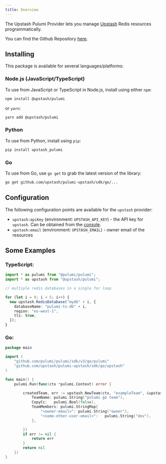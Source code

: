 ```yaml
---
title: Overview
---
```


The Upstash Pulumi Provider lets you manage [Upstash](https://upstash.com) Redis resources programmatically.

You can find the Github Repository [here](https://github.com/upstash/pulumi-upstash).

## Installing

This package is available for several languages/platforms:

### Node.js (JavaScript/TypeScript)

To use from JavaScript or TypeScript in Node.js, install using either `npm`:

```bash
npm install @upstash/pulumi
```

or `yarn`:

```bash
yarn add @upstash/pulumi
```

### Python

To use from Python, install using `pip`:

```bash
pip install upstash_pulumi
```

### Go

To use from Go, use `go get` to grab the latest version of the library:

```bash
go get github.com/upstash/pulumi-upstash/sdk/go/...
```

## Configuration

The following configuration points are available for the `upstash` provider:

- `upstash:apiKey` (environment: `UPSTASH_API_KEY`) - the API key for `upstash`. Can be obtained from the [console](https://console.upstash.com).
- `upstash:email` (environment: `UPSTASH_EMAIL`) - owner email of the resources

## Some Examples

### TypeScript:

```typescript
import * as pulumi from "@pulumi/pulumi";
import * as upstash from "@upstash/pulumi";

// multiple redis databases in a single for loop

for (let i = 0; i < 5; i++) {
  new upstash.RedisDatabase("mydb" + i, {
    databaseName: "pulumi-ts-db" + i,
    region: "eu-west-1",
    tls: true,
  });
}
```

### Go:

```go
package main

import (
	"github.com/pulumi/pulumi/sdk/v3/go/pulumi"
	"github.com/upstash/pulumi-upstash/sdk/go/upstash"
)

func main() {
	pulumi.Run(func(ctx *pulumi.Context) error {

		createdTeam, err := upstash.NewTeam(ctx, "exampleTeam", &upstash.TeamArgs{
			TeamName: pulumi.String("pulumi go team"),
			CopyCc:   pulumi.Bool(false),
			TeamMembers: pulumi.StringMap{
				"<owner-email>": pulumi.String("owner"),
				"<some-other-user-email>":   pulumi.String("dev"),
			},

		})
		if err != nil {
			return err
		}
		return nil
	})
}

```